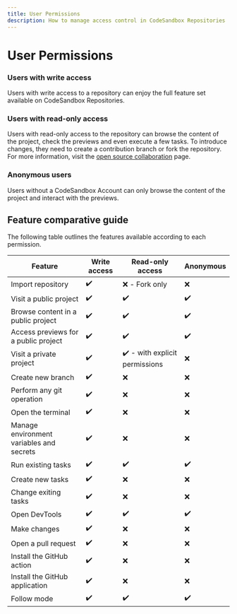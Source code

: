 ```yaml
---
title: User Permissions
description: How to manage access control in CodeSandbox Repositories
---
```



# User Permissions

### Users with write access

Users with write access to a repository can enjoy the full feature set available on CodeSandbox Repositories.

### Users with read-only access 

Users with read-only access to the repository can browse the content of the project, check the previews and even execute a few tasks. To introduce changes, they need to create a contribution branch or fork the repository. For more information, visit the [open source collaboration](/learn/getting-started/open-source) page.

### Anonymous users

Users without a CodeSandbox Account can only browse the content of the project and interact with the previews. 


## Feature comparative guide

The following table outlines the features available according to each permission.

| Feature | Write access | Read-only access | Anonymous |
|---------|-----------------------------|------------------|-----------|
|  Import repository       |               ✔️              |          ❌ - Fork only        |     ❌      |
|   Visit a public project      |             ✔️                |        ✔️          |      ✔️     |
|   Browse content in a public project      |             ✔️                |        ✔️          |      ✔️     |
|   Access previews for a public project      |             ✔️                |        ✔️          |      ✔️     |
|   Visit a private project      |             ✔️                |        ✔️  - with explicit permissions        |      ❌     |
|   Create new branch      |             ✔️                |        ❌        |      ❌     |
|   Perform any git operation      |             ✔️                |        ❌        |      ❌     |
|   Open the terminal      |             ✔️                |        ❌        |      ❌     |
|   Manage environment variables and secrets      |             ✔️                |        ❌        |      ❌     |
|   Run existing tasks     |             ✔️                |        ✔️        |      ✔️     |
|   Create new tasks     |             ✔️                |        ❌         |      ❌     |
|   Change exiting tasks     |             ✔️                |        ❌         |      ❌     |
|   Open DevTools    |             ✔️                |        ✔️         |      ✔️     |
|   Make changes    |             ✔️                |        ❌        |      ❌     |
|   Open a pull request    |             ✔️                |        ❌        |      ❌     |
|   Install the GitHub action    |             ✔️                |        ❌        |      ❌     |
|   Install the GitHub application    |             ✔️                |        ❌        |      ❌     |
|   Follow mode   |             ✔️                |        ✔️        |      ✔️     |